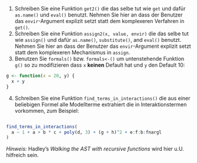 1. Schreiben Sie eine Funktion `get2()` die das selbe tut wie `get` und dafür `as.name()` und `eval()` benutzt. Nehmen Sie  hier an dass der Benutzer das `envir`-Argument explizit setzt statt dem komplexeren Verfahren in `get()`.
2. Schreiben Sie eine Funktion `assign2(x, value, envir)` die das selbe tut wie `assign()` und dafür `as.name()`, `substitute()`, and `eval()` benutzt. Nehmen Sie  hier an dass der Benutzer das `envir`-Argument explizit setzt statt dem komplexeren Mechanismus in `assign`.
3.  Benutzen Sie `formals()` bzw. `formals<-()` um untenstehende Funktion `g()` so zu modifizieren dass `x` **keinen** Default hat und `y` den Default 10:  
```r
g <- function(x = 20, y) {
  x + y
}
```
4. Schreiben Sie eine Funktion `find_terms_in_interactions()` die aus einer beliebigen Formel alle Modellterme extrahiert die in Interaktionstermen vorkommen, zum Beispiel:

```r
```


```r
find_terms_in_interactions(
  a ~ 1 + a + b * c + poly(d, 3) + (g + h)^2 + e:f:b:fnargl
)
```
*Hinweis:* Hadley's _Walking the AST with recursive functions_ wird hier u.U. hilfreich sein.
